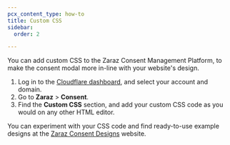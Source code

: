 ```yaml
---
pcx_content_type: how-to
title: Custom CSS
sidebar:
  order: 2

---
```


You can add custom CSS to the Zaraz Consent Management Platform, to make the consent modal more in-line with your website's design.

1. Log in to the [Cloudflare dashboard](https://dash.cloudflare.com/login), and select your account and domain.
2. Go to **Zaraz** > **Consent**.
3. Find the **Custom CSS** section, and add your custom CSS code as you would on any other HTML editor.

You can experiment with your CSS code and find ready-to-use example designs at the [Zaraz Consent Designs](https://consent-designs.zaraz.com/) website.
